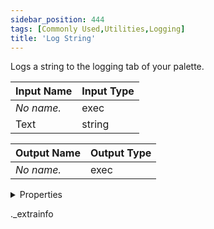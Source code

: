 ```yaml
---
sidebar_position: 444
tags: [Commonly Used,Utilities,Logging]
title: 'Log String'
---
```


Logs a string to the logging tab of your palette.



<IChip uuid="4047a8cc-3dcc-4fa8-85a7-41d569b8e547" />

| Input Name | Input Type |
|-----------|-----------|
| *No name.* | exec |
| Text | string |

| Output Name | Output Type |
|-----------|-----------|
| *No name.* | exec |


<details>
  <summary>Properties</summary>
  <div>
    <div>
    <table>
      <thead>
        <tr>
          <th>Room availability:</th>
          <th>Available everywhere</th>
        </tr>
        <tr>
          <th>Is beta required?</th>
          <th>No</th>
        </tr>
        <tr>
          <th>Is this chip a trolling risk?</th>
          <th>No</th>
        </tr>
        <tr>
          <th>Is this chip a role assignment risk?</th>
          <th>No</th>
        </tr>
        <tr>
          <th>Chip UUID</th>
          <th>4047a8cc-3dcc-4fa8-85a7-41d569b8e547</th>
        </tr>
      </thead>
    </table>
    </div>
  </div>
</details>

._extrainfo